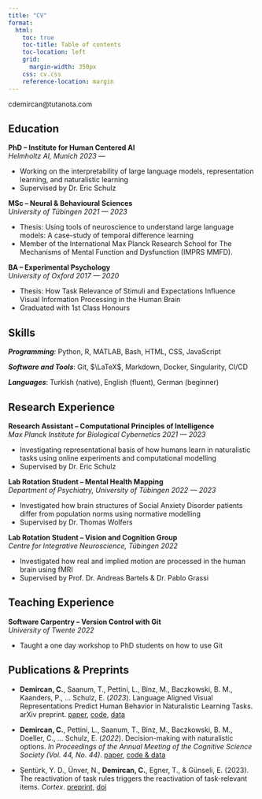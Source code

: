 ```yaml
---
title: "CV"
format:
  html:
    toc: true
    toc-title: Table of contents
    toc-location: left
    grid:
      margin-width: 350px
    css: cv.css
    reference-location: margin
---
```


::: {.print-only .contact-block}
cdemircan@tutanota.com
:::

## Education

**PhD -- Institute for Human Centered AI** <br> *Helmholtz AI, Munich* [*2023 --- *]{.cvdate}

- Working on the interpretability of large language models, representation learning, and naturalistic learning
- Supervised by Dr. Eric Schulz


**MSc -- Neural & Behavioural Sciences** <br> *University of Tübingen* [*2021 --- 2023*]{.cvdate}

- Thesis: Using tools of neuroscience to understand large language models: A case-study of temporal difference learning
- Member of the International Max Planck Research School for The Mechanisms of Mental Function and Dysfunction (IMPRS MMFD).

**BA -- Experimental Psychology**<br> *University of Oxford* [*2017 --- 2020*]{.cvdate}

- Thesis: How Task Relevance of Stimuli and Expectations Influence Visual Information Processing in the Human Brain
- Graduated with 1st Class Honours

::: column-margin

## Skills

***Programming***: Python, R, MATLAB, Bash, HTML, CSS, JavaScript

***Software and Tools***: Git, $\LaTeX$, Markdown, Docker, Singularity, CI/CD

***Languages***: Turkish (native), English (fluent), German (beginner)

:::


## Research Experience

**Research Assistant -- Computational Principles of Intelligence**<br> *Max Planck Institute for Biological Cybernetics* [*2021 --- 2023*]{.cvdate}

- Investigating representational basis of how humans learn in naturalistic tasks using online experiments and computational modelling
- Supervised by Dr. Eric Schulz

**Lab Rotation Student -- Mental Health Mapping**<br> *Department of Psychiatry, University of Tübingen* [*2022 --- 2023*]{.cvdate}

- Investigated how brain structures of Social Anxiety Disorder patients differ from population norms using normative modelling
- Supervised by Dr. Thomas Wolfers

**Lab Rotation Student -- Vision and Cognition Group**<br> *Centre for Integrative Neuroscience, Tübingen* [*2022*]{.cvdate}

- Investigated how real and implied motion are processed in the human brain using fMRI
- Supervised by Prof. Dr. Andreas Bartels & Dr. Pablo Grassi

## Teaching Experience

**Software Carpentry -- Version Control with Git**<br> *University of Twente* [*2022*]{.cvdate}

- Taught a one day workshop to PhD students on how to use Git

## Publications & Preprints

- **Demircan, C.**, Saanum, T., Pettini, L., Binz, M., Baczkowski, B. M., Kaanders, P., ... Schulz, E. (*2023*). Language Aligned Visual Representations Predict Human Behavior in Naturalistic Learning Tasks. arXiv preprint. [paper](https://arxiv.org/abs/2306.09377), [code](https://candemircan.github.io/NaturalCogSci/), [data](https://osf.io/h3t52/)

- **Demircan, C.**, Pettini, L., Saanum, T., Binz, M., Baczkowski, B. M., Doeller, C., ... Schulz, E. (*2022*). Decision-making with naturalistic options. *In Proceedings of the Annual Meeting of the Cognitive Science Society (Vol. 44, No. 44)*. [paper](https://escholarship.org/uc/item/1td8q3wn), [code & data](https://github.com/candemircan/THINGSDecisions)

- Şentürk, Y. D., Ünver, N., **Demircan, C.**, Egner, T., &amp; Günseli, E. (2023). The reactivation of task rules triggers the reactivation of task-relevant items. *Cortex*. [preprint](https://osf.io/t7nef), [doi](https://doi.org/10.1016/j.cortex.2023.10.024)